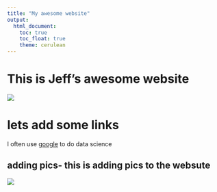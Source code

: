 ```yaml
---
title: "My awesome website"
output: 
  html_document:
    toc: true
    toc_float: true
    theme: cerulean
---
```


# This is Jeff's awesome website

![](https://media.giphy.com/media/drXGoW1iudhKw/giphy.gif)

# lets add some links 


I often use [google](google.com) to do data science 

## adding pics- this is adding pics to the websute 

![](IMG_7450.jpg)


